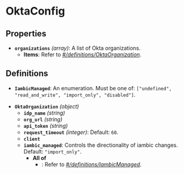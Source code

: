 # OktaConfig

## Properties

- **`organizations`** *(array)*: A list of Okta organizations.
  - **Items**: Refer to *[#/definitions/OktaOrganization](#definitions/OktaOrganization)*.
## Definitions


<a id="definitions/IambicManaged"></a>

- **`IambicManaged`**: An enumeration. Must be one of: `["undefined", "read_and_write", "import_only", "disabled"]`.

<a id="definitions/OktaOrganization"></a>

- **`OktaOrganization`** *(object)*
  - **`idp_name`** *(string)*
  - **`org_url`** *(string)*
  - **`api_token`** *(string)*
  - **`request_timeout`** *(integer)*: Default: `60`.
  - **`client`**
  - **`iambic_managed`**: Controls the directionality of iambic changes. Default: `"import_only"`.
    - **All of**
      - : Refer to *[#/definitions/IambicManaged](#definitions/IambicManaged)*.
